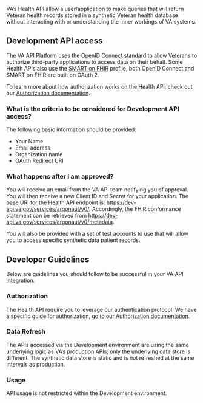 VA’s Health API allow a user/application to make queries that will return Veteran health records stored in a synthetic Veteran health database without interacting with or understanding the inner workings of VA systems.

## Development API access

The VA API Platform uses the [OpenID Connect](https://openid.net/specs/openid-connect-core-1_0.html) standard to allow Veterans to authorize third-party applications to access data on their behalf. Some Health APIs also use the [SMART on FHIR](http://docs.smarthealthit.org/) profile, both OpenID Connect and SMART on FHIR are built on OAuth 2.

To learn more about how authorization works on the Health API, check out our [Authorization documentation](/explore/health/docs/authorization).

### What is the criteria to be considered for Development API access?

The following basic information should be provided:

 * Your Name
 * Email address
 * Organization name
 * OAuth Redirect URI

### What happens after I am approved?

You will receive an email from the VA API team notifying you of approval. You will then receive a new Client ID and Secret for your application. The base URI for the Health API endpoint is: https://dev-api.va.gov/services/argonaut/v0/. Accordingly, the FHIR conformance statement can be retrieved from https://dev-api.va.gov/services/argonaut/v0/metadata.

You will also be provided with a set of test accounts to use that will allow you to access specific synthetic data patient records.

## Developer Guidelines

Below are guidelines you should follow to be successful in your VA API integration.

### Authorization

The Health API require you to leverage our authentication protocol. We have a specific guide for authorization, [go to our Authorization documentation](/explore/health/docs/authorization).

### Data Refresh

The APIs accessed via the Development environment are using the same underlying logic as VA’s production APIs; only the underlying data store is different. The synthetic data store is static and is not refreshed at the same intervals as production.

### Usage

API usage is not restricted within the Development environment.
